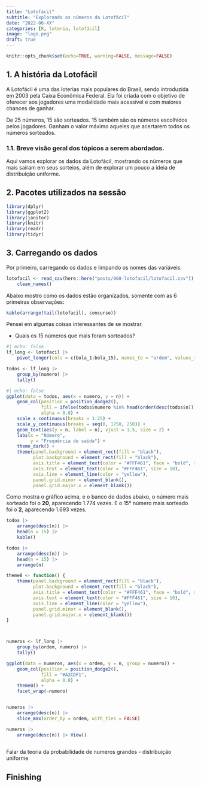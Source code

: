 ```yaml
---
title: "Lotofácil"
subtitle: "Explorando os números da Lotofácil"
date: "2022-06-XX"
categories: [R, loteria, lotofácil]
image: "logo.png"
draft: true
---
```


```r
knitr::opts_chunk$set(echo=TRUE, warning=FALSE, message=FALSE)
```

## 1. A história da Lotofácil

A Lotofácil é uma das loterias mais populares do Brasil, sendo introduzida em 2003 pela Caixa Econômica Federal. Ela foi criada com o objetivo de oferecer aos jogadores uma modalidade mais acessível e com maiores chances de ganhar. 

De 25 números, 15 são sorteados. 15 também são os números escolhidos pelos jogadores. Ganham o valor máximo aqueles que acertarem todos os números sorteados. 


### 1.1. Breve visão geral dos tópicos a serem abordados.

Aqui vamos explorar os dados da Lotofácil, mostrando os números que mais saíram em seus sorteios, além de explorar um pouco a ideia de distribuição uniforme.


## 2. Pacotes utilizados na sessão

```r
library(dplyr)
library(ggplot2)
library(janitor)
library(knitr)
library(readr)
library(tidyr)
```


## 3. Carregando os dados

Por primeiro, carregando os dados e limpando os nomes das variáveis:

```r
lotofacil <- read_csv(here::here("posts/008-lotofacil/lotofacil.csv")) |> 
	clean_names()
```


Abaixo mostro como os dados estão organizados, somente com as 6 primeiras observações:

```r
kable(arrange(tail(lotofacil), concurso))
```


Pensei em algumas coisas interessantes de se mostrar.

- Quais os 15 números que mais foram sorteados?

```r
#| echo: false
lf_long <- lotofacil |> 
	pivot_longer(cols = c(bola_1:bola_15), names_to = "ordem", values_to = "numero")

todos <- lf_long |> 
	group_by(numero) |> 
	tally()
```


```r
#| echo: false
ggplot(data = todos, aes(x = numero, y = n)) +
	geom_col(position = position_dodge2(), 
			 fill = ifelse(todos$numero %in% head(order(desc(todos$n)), 15),"#A2CDF1", "white"), 
			 alpha = 0.8) +
	scale_x_continuous(breaks = 1:25) +
	scale_y_continuous(breaks = seq(0, 1750, 250)) +
	geom_text(aes(y = n, label = n), vjust = 1.5, size = 2) +
	labs(x = "Número",
		 y = "Frequência de saída") +
	theme_dark() +
	theme(panel.background = element_rect(fill = "black"),
		  plot.background = element_rect(fill = "black"),
		  axis.title = element_text(color = "#FFF461", face = "bold", size = 14),
		  axis.text = element_text(color = "#FFF461", size = 10),
		  axis.line = element_line(color = "yellow"),
		  panel.grid.minor = element_blank(),
		  panel.grid.major.x = element_blank())
```


Como mostra o gráfico acima, e o banco de dados abaixo, o número mais sorteado foi o **20**, aparecendo 1.774 vezes. E o 15° número mais sorteado foi o **2**, aparecendo 1.693 vezes.


```r
todos |> 
	arrange(desc(n)) |> 
	head(n = 15) |> 
	kable()

todos |> 
	arrange(desc(n)) |> 
	head(n = 15) |> 
	arrange(n)

```



```r




themeB <- function() {
	theme(panel.background = element_rect(fill = "black"),
		  plot.background = element_rect(fill = "black"),
		  axis.title = element_text(color = "#FFF461", face = "bold", size = 14),
		  axis.text = element_text(color = "#FFF461", size = 10),
		  axis.line = element_line(color = "yellow"),
		  panel.grid.minor = element_blank(),
		  panel.grid.major.x = element_blank())
}



numeros <- lf_long |> 
	group_by(ordem, numero) |> 
	tally()

ggplot(data = numeros, aes(x = ordem, y = n, group = numero)) +
	geom_col(position = position_dodge2(),
			 fill = "#A2CDF1",
			 alpha = 0.8) +
	themeB() +
	facet_wrap(~numero)


numeros |> 
	arrange(desc(n)) |> 
	slice_max(order_by = ordem, with_ties = FALSE)

numeros |> 
	arrange(desc(n)) |> View()
	
```


Falar da teoria da probabilidade de numeros grandes - distribuição uniforme


## Finishing


